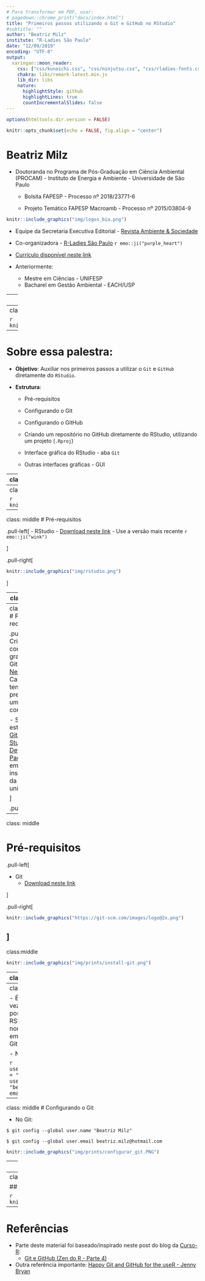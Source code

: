 ```yaml
---
# Para transformar em PDF, usar: 
# pagedown::chrome_print("docs/index.html")
title: "Primeiros passos utilizando o Git e GitHub no RStudio"
#subtitle: ""
author: "Beatriz Milz"
institute: "R-Ladies São Paulo"
date: "12/09/2019"
encoding: "UTF-8"
output:
  xaringan::moon_reader:
    css: ["css/kunoichi.css", "css/ninjutsu.css", "css/rladies-fonts.css"]
    chakra: libs/remark-latest.min.js
    lib_dir: libs
    nature:
      highlightStyle: github
      highlightLines: true
      countIncrementalSlides: false
---
```


```r
options(htmltools.dir.version = FALSE)

knitr::opts_chunk$set(echo = FALSE, fig.align = "center")
```


# Beatriz Milz
- Doutoranda no Programa de Pós-Graduação em Ciência Ambiental (PROCAM) - Instituto de Energia e Ambiente - Universidade de São Paulo

  - Bolsita FAPESP - Processo nº 2018/23771-6 
  
  - Projeto Temático FAPESP Macroamb - Processo nº 2015/03804-9 
  
```r
knitr::include_graphics("img/logos_bia.png")
```

- Equipe da Secretaria Executiva  Editorial - [Revista Ambiente & Sociedade](http://scielo.br/asoc)

- Co-organizadora - [R-Ladies São Paulo](https://www.meetup.com/pt-BR/R-Ladies-Sao-Paulo) `r emo::ji("purple_heart")`

- [Currículo disponível neste link](https://beatrizmilz.github.io/resume/index.pdf)

- Anteriormente:
  - Mestre em Ciências - UNIFESP
  - Bacharel em Gestão Ambiental - EACH/USP

---
class: middle

```r
knitr::include_graphics("https://media3.giphy.com/media/VMmRM3EjhjBII/giphy-downsized.gif")
```

---
class: middle

```r
knitr::include_graphics("https://media1.giphy.com/media/qvWavuCEwjEPu/giphy.gif")
```

---

# Sobre essa palestra:

- **Objetivo**: Auxiliar nos primeiros passos a utilizar o `Git` e `GitHub` diretamente do `RStudio`. 

- **Estrutura**:

  - Pré-requisitos

  - Configurando o Git

  - Configurando o GitHub

  - Criando um repositório no GitHub diretamente do RStudio, utilizando um projeto (`.Rproj`)

  - Interface gráfica do RStudio - aba `Git`
  
  - Outras interfaces gráficas - GUI



---
class: middle
# Pré-requisitos

.pull-left[
- R 
  - [Download neste link](https://cran.r-project.org/)
  - Use a versão mais recente `r emo::ji("wink")`


  
]

.pull-right[
```r
knitr::include_graphics("img/R_logo.svg.png")
```
]


---
class:middle

```r
knitr::include_graphics("img/prints/install_R.png")
```

---
class: middle
# Pré-requisitos

.pull-left[
- RStudio
  - [Download neste link](https://www.rstudio.com/products/rstudio/download/)
  - Use a versão mais recente `r emo::ji("wink")`
  

  
]

.pull-right[
```r
knitr::include_graphics("img/rstudio.png")
```
]

---
class:middle

```r
knitr::include_graphics("img/prints/install_RStudio.png")
```

---
class: middle
# Pré-requisitos



.pull-left[
- Criar um conta gratuita no GitHub
  - [Neste link](https://github.com/)
  - Caso já tenha, não é preciso criar uma nova conta.
  
  
  - Se for estudante: 
    - [GitHub Student Developer Pack](https://education.github.com/pack) - utiliza email institucional da universidade.
  
]

.pull-right[
```r
knitr::include_graphics("img/github-logo.png")
```
]


---
class: middle

# Pré-requisitos



.pull-left[

- Git 
  - [Download neste link](https://git-scm.com/downloads)

  

]


.pull-right[
```r
knitr::include_graphics("https://git-scm.com/images/logo@2x.png")
```

]
---
class:middle

```r
knitr::include_graphics("img/prints/install-git.png")
```


---
class: middle
# Pré-requisitos

.pull-left[
- Pacote [`usethis`](https://usethis.r-lib.org/)

```r
install.packages("usethis")
library(usethis)
```
]

.pull-right[
```r
knitr::include_graphics("https://usethis.r-lib.org/reference/figures/logo.png")
```
]


---
class: middle
# Configurando o Git

- É necessário fazer apenas uma vez (por computador)!
- Duas possibilidades: no Git, ou no RStudio.
- Informar para o Git seu nome, e email.
- Utilize o mesmo email associado à sua conta do GitHub.

- No RStudio:

```r
usethis::use_git_config(user.name = "Beatriz Milz", # Seu nome
                        user.email = "beatriz.milz@hotmail.com") # Seu email
```

---
class: middle
# Configurando o Git

- No Git:

`$ git config --global user.name "Beatriz Milz"`


`$ git config --global user.email beatriz.milz@hotmail.com`


```r
knitr::include_graphics("img/prints/configurar_git.PNG")
```










---
class: middle
# Pacote `usethis`

- Todas as funções [aqui](https://usethis.r-lib.org/reference/index.html)

- `create_project()` - creates a non-package project, i.e. a data analysis project ([referência](https://usethis.r-lib.org/reference/create_package.html))
  - Argumento importante: `path` - 	A path. If it exists, it is used. If it does not exist, it is created, provided that the parent path exists.

---
class: center, middle 

## Linha de comando ou interface gráfica?
## Use o que for melhor para **você**!

```r
knitr::include_graphics("https://media0.giphy.com/media/dNgK7Ws7y176U/giphy.gif")
```

---

# Referências

- Parte deste material foi baseado/inspirado neste post do blog da [Curso-R](https://www.curso-r.com/):
  - [Git e GitHub (Zen do R - Parte 4)](https://www.curso-r.com/blog/2019-07-23-zen-do-r-4/)
  
- Outra referência importante: [Happy Git and GitHub for the useR - 
Jenny Bryan](https://happygitwithr.com/)

